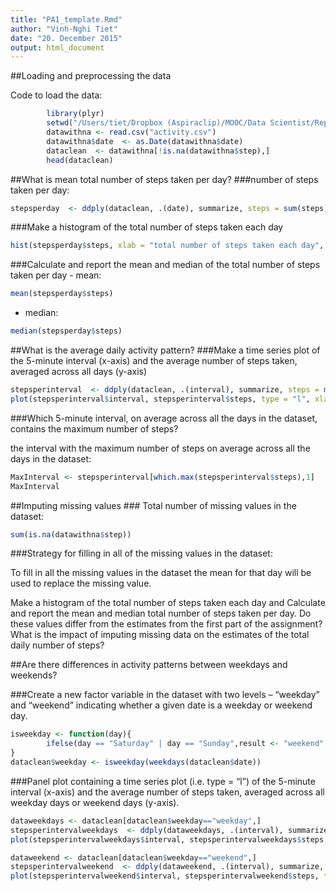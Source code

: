 ```yaml
---
title: "PA1_template.Rmd"
author: "Vinh-Nghi Tiet"
date: "20. December 2015"
output: html_document
---
```



##Loading and preprocessing the data

Code to load the data:

```r
        library(plyr)
        setwd("/Users/tiet/Dropbox (Aspiraclip)/MOOC/Data Scientist/RepData_PeerAssessment1")
        datawithna <- read.csv("activity.csv")
        datawithna$date  <- as.Date(datawithna$date)
        dataclean  <- datawithna[!is.na(datawithna$step),]
        head(dataclean)

```

##What is mean total number of steps taken per day?
###number of steps taken per day:
```r
stepsperday  <- ddply(dataclean, .(date), summarize, steps = sum(steps))
```

###Make a histogram of the total number of steps taken each day
```r
hist(stepsperday$steps, xlab = "total number of steps taken each day", main = "Histogram of the total number of steps taken each day")
```

###Calculate and report the mean and median of the total number of steps taken per day
- mean:
```r
mean(stepsperday$steps)
```

- median:
```r
median(stepsperday$steps)
```

##What is the average daily activity pattern?
###Make a time series plot of the 5-minute interval (x-axis) and the average number of steps taken, averaged across all days (y-axis)

```r
stepsperinterval  <- ddply(dataclean, .(interval), summarize, steps = mean(steps))
plot(stepsperinterval$interval, stepsperinterval$steps, type = "l", xlab = "5-minute interval", ylab = "average number of steps taken")
```
   
###Which 5-minute interval, on average across all the days in the dataset, contains the maximum number of steps?

the interval with the maximum number of steps on average across all the days in the dataset:
```r
MaxInterval <- stepsperinterval[which.max(stepsperinterval$steps),1]
MaxInterval
```


##Imputing missing values
### Total number of missing values in the dataset:

```r
sum(is.na(datawithna$step))
```

###Strategy for filling in all of the missing values in the dataset:

To fill in all the missing values in the dataset the mean for that day will be used to replace the missing value.

Make a histogram of the total number of steps taken each day and Calculate and report the mean and median total number of steps taken per day. Do these values differ from the estimates from the first part of the assignment? What is the impact of imputing missing data on the estimates of the total daily number of steps?


##Are there differences in activity patterns between weekdays and weekends?

###Create a new factor variable in the dataset with two levels – “weekday” and “weekend” indicating 
whether a given date is a weekday or weekend day.

```r
isweekday <- function(day){
        ifelse(day == "Saturday" | day == "Sunday",result <- "weekend",result <-  "weekday")
}
dataclean$weekday <- isweekday(weekdays(dataclean$date))
```




###Panel plot containing a time series plot (i.e. type = "l") of the 5-minute interval (x-axis) and the average number of steps taken, averaged across all weekday days or weekend days (y-axis). 
```r
dataweekdays <- dataclean[dataclean$weekday=="weekday",]
stepsperintervalweekdays  <- ddply(dataweekdays, .(interval), summarize, steps = mean(steps))
plot(stepsperintervalweekdays$interval, stepsperintervalweekdays$steps, type = "l", xlab = "5-minute interval", ylab = " number of steps taken", main = "weekdays")

dataweekend <- dataclean[dataclean$weekday=="weekend",]
stepsperintervalweekend  <- ddply(dataweekend, .(interval), summarize, steps = mean(steps))
plot(stepsperintervalweekend$interval, stepsperintervalweekend$steps, type = "l", xlab = "5-minute interval", ylab = " number of steps taken", main = "weekend")

```

